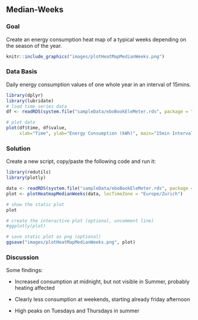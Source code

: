 ## Median-Weeks
### Goal
Create an energy consumption heat map of a typical weeks depending on the season of the year.

```r
knitr::include_graphics("images/plotHeatMapMedianWeeks.png")
```

### Data Basis
Daily energy consumption values of one whole year in an interval of 15mins.

```r
library(dplyr)
library(lubridate)
# load time series data
df <- readRDS(system.file("sampleData/eboBookEleMeter.rds", package = "redutils"))

# plot data
plot(df$time, df$value,
     xlab="Time", ylab="Energy Consumption (kWh)", main="15min Interval Raw Data", type = "l")
```

### Solution
Create a new script, copy/paste the following code and run it:

```r
library(redutils)
library(plotly)

data <- readRDS(system.file("sampleData/eboBookEleMeter.rds", package = "redutils"))
plot <- plotHeatmapMedianWeeks(data, locTimeZone = "Europe/Zurich")

# show the static plot
plot

# create the interactive plot (optional, uncomment line)
#ggplotly(plot)
```

```r
# save static plot as png (optional)
ggsave("images/plotHeatMapMedianWeeks.png", plot)
```

### Discussion
Some findings:

* Increased consumption at midnight, but not visible in Summer, probably heating affected

* Clearly less consumption at weekends, starting already friday afternoon

* High peaks on Tuesdays and Thursdays in summer

